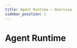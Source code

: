 ```yaml
---
title: Agent Runtime – Overview
sidebar_position: 1
---
```

# Agent Runtime

<CardGrid>
  <Card
    title="Architecture"
    description="How runtime works under the hood"
    to="/docs/agent-runtime/architecture"
  />
  <Card
    title="Enterprise Deployment"
    description="Deploy your enterprise agents to runtime"
    to="/docs/agent-runtime/enterprise-deploy"
  />
</CardGrid>